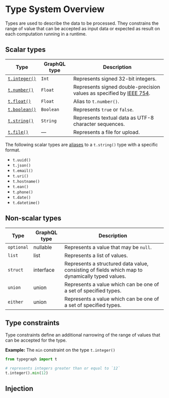 # Type System Overview

Types are used to describe the data to be processed.
They constrains the range of value that can be accepted as input data
or expected as result on each computation running in a runtime.

## Scalar types

|Type|GraphQL type|Description|
|---|---|---|
|[`t.integer()`](/docs/reference/type-system/integer)|`Int`|Represents signed 32-bit integers.|
|[`t.number()`](/docs/reference/type-system/number)|`Float`|Represents signed double-precision values as specified by [IEEE 754](https://en.wikipedia.org/wiki/IEEE_754).|
|[`t.float()`](/docs/reference/type-system/number)|`Float`|Alias to `t.number()`.|
|[`t.boolean()`](/docs/reference/type-system/boolean)|`Boolean`|Represents `true` or `false`.|
|[`t.string()`](/docs/reference/type-system/string)|`String`|Represents textual data as UTF-8 character sequences.|
|[`t.file()`](/docs/reference/type-system/file)|&mdash;|Represents a file for upload.|

The following scalar types are [aliases](/docs/reference/type-system/string#aliases) to a `t.string()` type with a specific format.

- `t.uuid()`
- `t.json()`
- `t.email()`
- `t.uri()`
- `t.hostname()`
- `t.ean()`
- `t.phone()`
- `t.date()`
- `t.datetime()`


## Non-scalar types
|Type|GraphQL type|Description|
|---|---|---|
|`optional`|nullable|Represents a value that may be `null`.|
|`list`|list|Represents a list of values.|
|`struct`|interface|Represents a structured data value, consisting of fields which map to dynamically typed values.|
|`union`|union|Represents a value which can be one of a set of specified types.|
|`either`|union|Represents a value which can be one of a set of specified types.|


## Type constraints

Type constraints define an additional narrowing of the range of values
that can be accepted for the type.

**Example:**
The `min` constraint on the type `t.integer()`

```python
from typegraph import t

# represents integers greater than or equal to `12`
t.integer().min(12)  
```


## Injection

